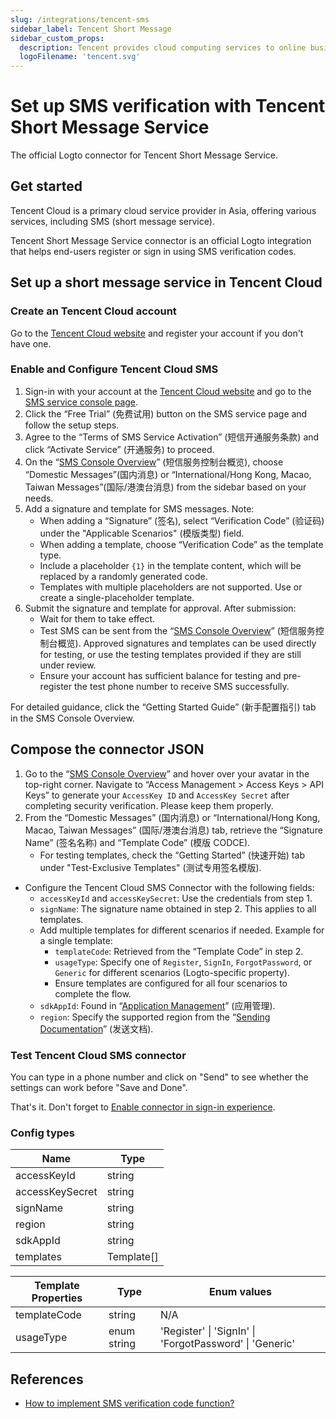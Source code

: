 ```yaml
---
slug: /integrations/tencent-sms
sidebar_label: Tencent Short Message
sidebar_custom_props:
  description: Tencent provides cloud computing services to online businesses.
  logoFilename: 'tencent.svg'
---
```



# Set up SMS verification with Tencent Short Message Service

The official Logto connector for Tencent Short Message Service.

<GuideTip />

## Get started

Tencent Cloud is a primary cloud service provider in Asia, offering various services, including SMS (short message service).

Tencent Short Message Service connector is an official Logto integration that helps end-users register or sign in using SMS verification codes.

## Set up a short message service in Tencent Cloud

### Create an Tencent Cloud account

Go to the [Tencent Cloud website](https://cloud.tencent.com/) and register your account if you don't have one.

### Enable and Configure Tencent Cloud SMS

1. Sign-in with your account at the [Tencent Cloud website](https://cloud.tencent.com/) and go to the [SMS service console page](https://cloud.tencent.com/product/sms).
2. Click the “Free Trial” (免费试用) button on the SMS service page and follow the setup steps.
3. Agree to the “Terms of SMS Service Activation” (短信开通服务条款) and click “Activate Service” (开通服务) to proceed.
4. On the “[SMS Console Overview](https://console.cloud.tencent.com/smsv2)” (短信服务控制台概览), choose “Domestic Messages”(国内消息) or “International/Hong Kong, Macao, Taiwan Messages”(国际/港澳台消息) from the sidebar based on your needs.
5. Add a signature and template for SMS messages. Note:
   - When adding a “Signature” (签名), select “Verification Code” (验证码) under the "Applicable Scenarios" (模版类型) field.
   - When adding a template, choose “Verification Code” as the template type.
   - Include a placeholder `{1}` in the template content, which will be replaced by a randomly generated code.
   - Templates with multiple placeholders are not supported. Use or create a single-placeholder template.
6. Submit the signature and template for approval. After submission:
   - Wait for them to take effect.
   - Test SMS can be sent from the “[SMS Console Overview](https://console.cloud.tencent.com/smsv2)” (短信服务控制台概览). Approved signatures and templates can be used directly for testing, or use the testing templates provided if they are still under review.
   - Ensure your account has sufficient balance for testing and pre-register the test phone number to receive SMS successfully.

For detailed guidance, click the “Getting Started Guide” (新手配置指引) tab in the SMS Console Overview.

## Compose the connector JSON

1. Go to the “[SMS Console Overview](https://console.cloud.tencent.com/smsv2)” and hover over your avatar in the top-right corner. Navigate to “Access Management > Access Keys > API Keys” to generate your `AccessKey ID` and `AccessKey Secret` after completing security verification. Please keep them properly.
2. From the “Domestic Messages” (国内消息) or “International/Hong Kong, Macao, Taiwan Messages” (国际/港澳台消息) tab, retrieve the “Signature Name” (签名名称) and “Template Code” (模版 CODCE).
   - For testing templates, check the “Getting Started” (快速开始) tab under "Test-Exclusive Templates" (测试专用签名模版).

- Configure the Tencent Cloud SMS Connector with the following fields:
  - `accessKeyId` and `accessKeySecret`: Use the credentials from step 1.
  - `signName`: The signature name obtained in step 2. This applies to all templates.
  - Add multiple templates for different scenarios if needed. Example for a single template:
    - `templateCode`: Retrieved from the “Template Code” in step 2.
    - `usageType`: Specify one of `Register`, `SignIn`, `ForgotPassword`, or `Generic` for different scenarios (Logto-specific property).
    - Ensure templates are configured for all four scenarios to complete the flow.
  - `sdkAppId`: Found in “[Application Management](https://console.cloud.tencent.com/smsv2/app-manage)” (应用管理).
  - `region`: Specify the supported region from the “[Sending Documentation](https://cloud.tencent.com/document/api/382/52071#.E5.9C.B0.E5.9F.9F.E5.88.97.E8.A1.A8)” (发送文档).

### Test Tencent Cloud SMS connector

You can type in a phone number and click on "Send" to see whether the settings can work before "Save and Done".

That's it. Don't forget to [Enable connector in sign-in experience](/connectors/sms-connectors#enable-phone-number-sign-up-or-sign-in).

### Config types

| Name            | Type       |
| --------------- | ---------- |
| accessKeyId     | string     |
| accessKeySecret | string     |
| signName        | string     |
| region          | string     |
| sdkAppId        | string     |
| templates       | Template[] |

| Template Properties | Type        | Enum values                                             |
| ------------------- | ----------- | ------------------------------------------------------- |
| templateCode        | string      | N/A                                                     |
| usageType           | enum string | 'Register' \| 'SignIn' \| 'ForgotPassword' \| 'Generic' |

## References

- [How to implement SMS verification code function?](https://cloud.tencent.com/document/product/382/43070)
